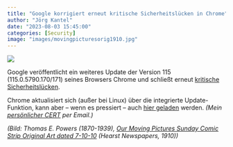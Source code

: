 ```yaml
---
title: "Google korrigiert erneut kritische Sicherheitslücken in Chrome"
author: "Jörg Kantel"
date: "2023-08-03 15:45:00"
categories: [Security]
image: "images/movingpicturesorig1910.jpg"
---
```


[![](images/movingpicturesorig1910-b.jpg)](https://dyn1.heritagestatic.com/lf?set=path%5B1%2F9%2F0%2F9%2F6%2F19096214%5D&call=url%5Bfile%3Aproduct.chain%5D)

Google veröffentlicht ein weiteres Update der Version 115 (115.0.5790.170/171) seines Browsers Chrome und schließt erneut [kritische Sicherheitslücken](https://chromereleases.googleblog.com/2023/08/stable-channel-update-for-desktop.html).

Chrome aktualisiert sich (außer bei Linux) über die integrierte Update-Funktion, kann aber -- wenn es pressiert -- auch [hier geladen](https://www.google.com/intl/de/chrome/browser/) werden. *(Mein [persönlicher CERT](http://www.gwdg.de/~mreiman1/) per Email.)*

*(Bild: Thomas E. Powers (1870-1939), [Our Moving Pictures Sunday Comic Strip Original Art dated 7-10-10](https://comics.ha.com/itm/original-comic-art/comic-strip-art/te-powers-our-moving-pictures-sunday-comic-strip-original-art-dated-7-10-10-hearst-newspapers-/a/121835-11178.s) (Hearst Newspapers, 1910))*
